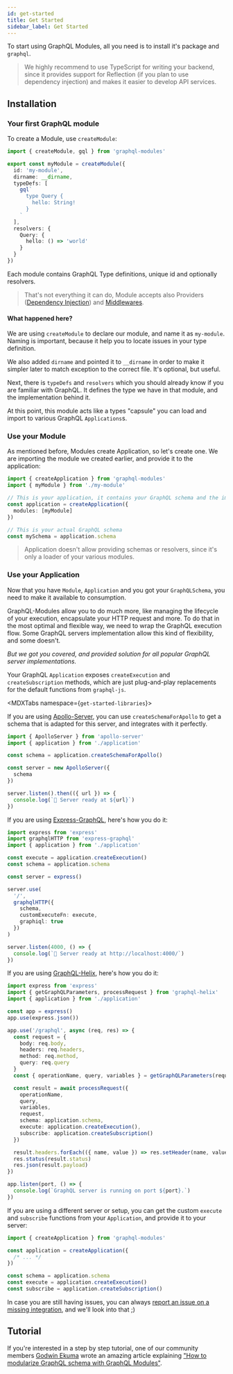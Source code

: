 ```yaml
---
id: get-started
title: Get Started
sidebar_label: Get Started
---
```


To start using GraphQL Modules, all you need is to install it's package and `graphql`.

> We highly recommend to use TypeScript for writing your backend, since it provides support for Reflection (if you plan to use dependency injection) and makes it easier to develop API services.

## Installation

<PackageInstall packages="graphql graphql-modules" />

### Your first GraphQL module

To create a Module, use `createModule`:

```typescript
import { createModule, gql } from 'graphql-modules'

export const myModule = createModule({
  id: 'my-module',
  dirname: __dirname,
  typeDefs: [
    gql`
      type Query {
        hello: String!
      }
    `
  ],
  resolvers: {
    Query: {
      hello: () => 'world'
    }
  }
})
```

Each module contains GraphQL Type definitions, unique id and optionally resolvers.

> That's not everything it can do, Module accepts also Providers ([Dependency Injection](di/introduction)) and [Middlewares](advanced/middlewares).

#### What happened here?

We are using `createModule` to declare our module, and name it as `my-module`. Naming is important, because it help you to locate issues in your type definition.

We also added `dirname` and pointed it to `__dirname` in order to make it simpler later to match exception to the correct file. It's optional, but useful.

Next, there is `typeDefs` and `resolvers` which you should already know if you are familiar with GraphQL. It defines the type we have in that module, and the implementation behind it.

At this point, this module acts like a types "capsule" you can load and import to various GraphQL `Applications`s.

### Use your Module

As mentioned before, Modules create Application, so let's create one. We are importing the module we created earlier, and provide it to the application:

```typescript
import { createApplication } from 'graphql-modules'
import { myModule } from './my-module'

// This is your application, it contains your GraphQL schema and the implementation of it.
const application = createApplication({
  modules: [myModule]
})

// This is your actual GraphQL schema
const mySchema = application.schema
```

> Application doesn't allow providing schemas or resolvers, since it's only a loader of your various modules.

### Use your Application

Now that you have `Module`, `Application` and you got your `GraphQLSchema`, you need to make it available to consumption.

GraphQL-Modules allow you to do much more, like managing the lifecycle of your execution, encapsulate your HTTP request and more. To do that in the most optimal and flexible way, we need to wrap the GraphQL execution flow. Some GraphQL servers implementation allow this kind of flexibility, and some doesn't.

_But we got you covered, and provided solution for all popular GraphQL server implementations._

Your GraphQL `Application` exposes `createExecution` and `createSubscription` methods, which are just plug-and-play replacements for the default functions from `graphql-js`.

<MDXTabs namespace={`get-started-libraries`}>
<MDXTab label="Apollo Server">

If you are using [Apollo-Server](https://github.com/apollographql/apollo-server), you can use `createSchemaForApollo` to get a schema that is adapted for this server, and integrates with it perfectly.

```typescript title="/src/server.ts"
import { ApolloServer } from 'apollo-server'
import { application } from './application'

const schema = application.createSchemaForApollo()

const server = new ApolloServer({
  schema
})

server.listen().then(({ url }) => {
  console.log(`🚀 Server ready at ${url}`)
})
```

</MDXTab>
<MDXTab label="Express GraphQL">

If you are using [Express-GraphQL](https://github.com/graphql/express-graphql), here's how you do it:

```typescript title="/src/server.ts"
import express from 'express'
import graphqlHTTP from 'express-graphql'
import { application } from './application'

const execute = application.createExecution()
const schema = application.schema

const server = express()

server.use(
  '/',
  graphqlHTTP({
    schema,
    customExecuteFn: execute,
    graphiql: true
  })
)

server.listen(4000, () => {
  console.log(`🚀 Server ready at http://localhost:4000/`)
})
```

</MDXTab>
<MDXTab label="GraphQL Helix">

If you are using [GraphQL-Helix](https://github.com/contrawork/graphql-helix), here's how you do it:

```typescript title="/src/server.ts"
import express from 'express'
import { getGraphQLParameters, processRequest } from 'graphql-helix'
import { application } from './application'

const app = express()
app.use(express.json())

app.use('/graphql', async (req, res) => {
  const request = {
    body: req.body,
    headers: req.headers,
    method: req.method,
    query: req.query
  }
  const { operationName, query, variables } = getGraphQLParameters(request)

  const result = await processRequest({
    operationName,
    query,
    variables,
    request,
    schema: application.schema,
    execute: application.createExecution(),
    subscribe: application.createSubscription()
  })

  result.headers.forEach(({ name, value }) => res.setHeader(name, value))
  res.status(result.status)
  res.json(result.payload)
})

app.listen(port, () => {
  console.log(`GraphQL server is running on port ${port}.`)
})
```

</MDXTab>
<MDXTab label="Other servers?">

If you are using a different server or setup, you can get the custom `execute` and `subscribe` functions from your `Application`, and provide it to your server:

```typescript
import { createApplication } from 'graphql-modules'

const application = createApplication({
  /* ... */
})

const schema = application.schema
const execute = application.createExecution()
const subscribe = application.createSubscription()
```

In case you are still having issues, you can always [report an issue on a missing integration](https://github.com/Urigo/graphql-modules/issues/new), and we'll look into that ;)

</MDXTab>
</MDXTabs>

## Tutorial

If you're interested in a step by step tutorial, one of our community members [Godwin Ekuma](https://blog.logrocket.com/author/godwinekuma) wrote an amazing article explaining ["How to modularize GraphQL schema with GraphQL Modules"](https://blog.logrocket.com/graphql-modules-tutorial-how-to-modularize-graphql-schema).
